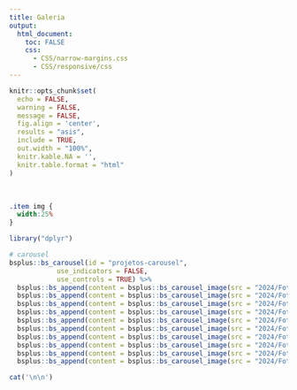 ```yaml
---
title: Galeria
output:
  html_document:
    toc: FALSE
    css:
      - CSS/narrow-margins.css
      - CSS/responsive/css
---
```


<!--install and/or load all R packages-->
```r
knitr::opts_chunk$set(
  echo = FALSE,
  warning = FALSE,
  message = FALSE,
  fig.align = 'center',
  results = "asis",
  include = TRUE,
  out.width = "100%",
  knitr.kable.NA = '',
  knitr.table.format = "html"
)
```

<br>

```css
.item img {
  width:25%
}
```

```r
library("dplyr")

# carousel
bsplus::bs_carousel(id = "projetos-carousel",
            use_indicators = FALSE,
            use_controls = TRUE) %>%
  bsplus::bs_append(content = bsplus::bs_carousel_image(src = "2024/Fotos/01.jpg")) %>%
  bsplus::bs_append(content = bsplus::bs_carousel_image(src = "2024/Fotos/02.jpg")) %>%
  bsplus::bs_append(content = bsplus::bs_carousel_image(src = "2024/Fotos/03.jpg")) %>%
  bsplus::bs_append(content = bsplus::bs_carousel_image(src = "2024/Fotos/04.jpg")) %>%
  bsplus::bs_append(content = bsplus::bs_carousel_image(src = "2024/Fotos/05.jpg")) %>%
  bsplus::bs_append(content = bsplus::bs_carousel_image(src = "2024/Fotos/06.jpg")) %>%
  bsplus::bs_append(content = bsplus::bs_carousel_image(src = "2024/Fotos/07.jpg")) %>%
  bsplus::bs_append(content = bsplus::bs_carousel_image(src = "2024/Fotos/08.jpg")) %>%
  bsplus::bs_append(content = bsplus::bs_carousel_image(src = "2024/Fotos/09.jpg")) %>%
  bsplus::bs_append(content = bsplus::bs_carousel_image(src = "2024/Fotos/10.jpg"))

cat('\n\n')
```
